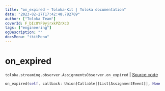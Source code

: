 ```yaml
---
title: "on_expired — Toloka-Kit | Toloka documentation"
date: "2023-02-27T17:42:48.782709"
author: ["Toloka Team"]
coverId: F_bIcOYF9yjrxkPZrXc3
tags: ["engineering"]
ogDescription: ""
docsMenu: "tkitMenu"
---
```


# on_expired
`toloka.streaming.observer.AssignmentsObserver.on_expired` | [Source code](https://github.com/Toloka/toloka-kit/blob/v1.1.4/src/streaming/observer.py#L398)

```python
on_expired(self, callback: Union[Callable[[List[AssignmentEvent]], None], Callable[[List[AssignmentEvent]], Awaitable[None]]])
```